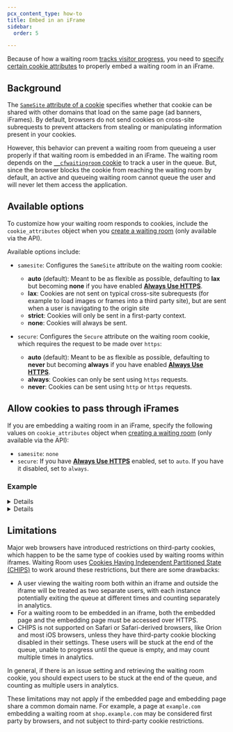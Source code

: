 ```yaml
---
pcx_content_type: how-to
title: Embed in an iFrame
sidebar:
  order: 5

---
```



Because of how a waiting room [tracks visitor progress](#background), you need to [specify certain cookie attributes](#allow-cookies-to-pass-through-iframes) to properly embed a waiting room in an iFrame.

## Background

The [`SameSite` attribute of a cookie](https://developer.mozilla.org/en-US/docs/Web/HTTP/Reference/Headers/Set-Cookie#samesitesamesite-value) specifies whether that cookie can be shared with other domains that load on the same page (ad banners, iFrames). By default, browsers do not send cookies on cross-site subrequests to prevent attackers from stealing or manipulating information present in your cookies.

However, this behavior can prevent a waiting room from queueing a user properly if that waiting room is embedded in an iFrame. The waiting room depends on the [`__cfwaitingroom` cookie](/waiting-room/reference/waiting-room-cookie/) to track a user in the queue. But, since the browser blocks the cookie from reaching the waiting room by default, an active and queueing waiting room cannot queue the user and will never let them access the application.

## Available options

To customize how your waiting room responds to cookies, include the `cookie_attributes` object when you [create a waiting room](/api/resources/waiting_rooms/methods/create/) (only available via the API).

Available options include:

* `samesite`: Configures the `SameSite` attribute on the waiting room cookie:

  * **auto** (default): Meant to be as flexible as possible, defaulting to **lax** but becoming **none** if you have enabled [**Always Use HTTPS**](/ssl/edge-certificates/additional-options/always-use-https/).
  * **lax**: Cookies are not sent on typical cross-site subrequests (for example to load images or frames into a third party site), but are sent when a user is navigating to the origin site
  * **strict**: Cookies will only be sent in a first-party context.
  * **none**: Cookies will always be sent.

* `secure`: Configures the `Secure` attribute on the waiting room cookie, which requires the request to be made over `https`:

  * **auto** (default): Meant to be as flexible as possible, defaulting to **never** but becoming **always** if you have enabled [**Always Use HTTPS**](/ssl/edge-certificates/additional-options/always-use-https/).
  * **always**: Cookies can only be sent using `https` requests.
  * **never**: Cookies can be sent using `http` or `https` requests.

## Allow cookies to pass through iFrames

If you are embedding a waiting room in an iFrame, specify the following values on `cookie_attributes` object when [creating a waiting room](/api/resources/waiting_rooms/methods/create/) (only available via the API):

* `samesite`: `none`
* `secure`: If you have [**Always Use HTTPS**](/ssl/edge-certificates/additional-options/always-use-https/) enabled, set to `auto`. If you have it disabled, set to `always`.

### Example


<Details header="Request">

<APIRequest
  path="/zones/{zone_id}/waiting_rooms"
  method="POST"
  json={{
    name: "shop_waiting_room",
    description: "Waiting room for webshop",
    host: "shop.example.com",
    path: "/shop",
    queue_all: true,
    new_users_per_minute: 200,
    total_active_users: 300,
    session_duration: 1,
    disable_session_renewal: false,
    json_response_enabled: false,
    queueing_method: "FIFO",
    cookie_attributes: {
      samesite: "none",
      secure: "auto"
    }
  }}
/>


</Details>


<Details header="Response">

```json
{
  "success": true,
  "errors": [],
  "messages": [],
  "result": [
    {
      "id": "1111111111111111111111",
      "created_on": "2021-01-01T05:20:00.12345Z",
      "modified_on": "2021-01-01T05:20:00.12345Z",
      "name": "shop_waiting_room",
      "description": "Waiting room for webshop",
      "host": "shop.example.com",
      "path": "/shop",
      "queue_all": true,
      "new_users_per_minute": 200,
      "total_active_users": 300,
      "session_duration": 1,
      "disable_session_renewal": false,
      "json_response_enabled": false,
      "queueing_method": "FIFO",
      "cookie_attributes": {
        "samesite": "none",
        "secure": "auto"
      }
    }
  ]
}
```


</Details>

## Limitations

Major web browsers have introduced restrictions on third-party cookies, which happen to be the same type of cookies used by waiting rooms within iframes. Waiting Room uses [Cookies Having Independent Partitioned State (CHIPS)](https://developer.mozilla.org/en-US/docs/Web/Privacy/Privacy_sandbox/Partitioned_cookies) to work around these restrictions, but there are some drawbacks:

* A user viewing the waiting room both within an iframe and outside the iframe will be treated as two separate users, with each instance potentially exiting the queue at different times and counting separately in analytics.
* For a waiting room to be embedded in an iframe, both the embedded page and the embedding page must be accessed over HTTPS.
* CHIPS is not supported on Safari or Safari-derived browsers, like Orion and most iOS browsers, unless they have third-party cookie blocking disabled in their settings. These users will be stuck at the end of the queue, unable to progress until the queue is empty, and may count multiple times in analytics.

In general, if there is an issue setting and retrieving the waiting room cookie, you should expect users to be stuck at the end of the queue, and counting as multiple users in analytics.

These limitations may not apply if the embedded page and embedding page share a common domain name. For example, a page at `example.com` embedding a waiting room at `shop.example.com` may be considered first party by browsers, and not subject to third-party cookie restrictions.
